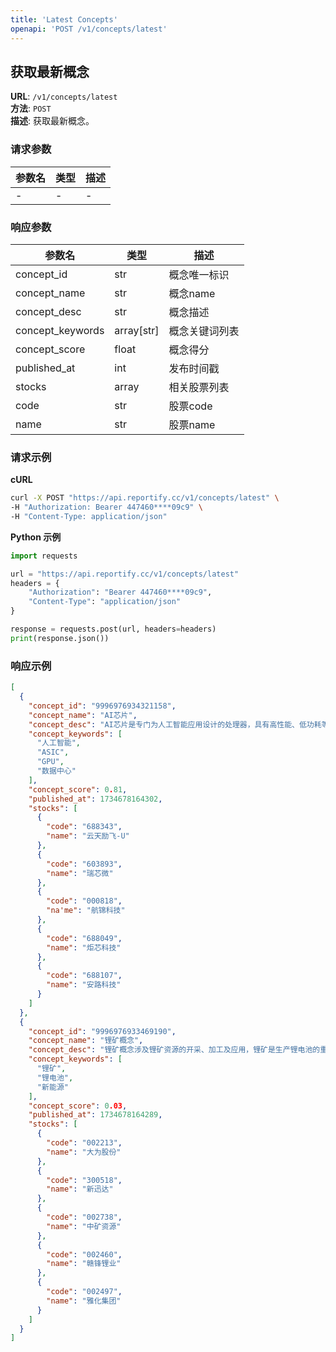 ```yaml
---
title: 'Latest Concepts'
openapi: 'POST /v1/concepts/latest'
---
```


## 获取最新概念

**URL**: `/v1/concepts/latest`  
**方法**: `POST`  
**描述**: 获取最新概念。


### 请求参数
| 参数名 | 类型 | 描述          |
|--------|------|---------------|
| - | -  | - |


### 响应参数
| 参数名 | 类型 | 描述 |
|--------|------|------|
| concept_id | str | 概念唯一标识 |
| concept_name | str | 概念name |
| concept_desc | str | 概念描述 |
| concept_keywords | array[str] | 概念关键词列表 |
| concept_score | float | 概念得分 |
| published_at | int | 发布时间戳 |
| stocks | array | 相关股票列表 |
|   code | str | 股票code |
|   name | str | 股票name |


### 请求示例

**cURL**
```bash
curl -X POST "https://api.reportify.cc/v1/concepts/latest" \
-H "Authorization: Bearer 447460****09c9" \
-H "Content-Type: application/json"
```

**Python 示例**
```python
import requests

url = "https://api.reportify.cc/v1/concepts/latest"
headers = {
    "Authorization": "Bearer 447460****09c9",
    "Content-Type": "application/json"
}

response = requests.post(url, headers=headers)
print(response.json())
```

### 响应示例
```json
[
  {
    "concept_id": "9996976934321158",
    "concept_name": "AI芯片",
    "concept_desc": "AI芯片是专门为人工智能应用设计的处理器，具有高性能、低功耗等特点。随着人工智能技术的快速发展，AI芯片在数据中心、边缘计算、智能设备等领域的应用越来越广泛。近年来，AI芯片市场竞争激烈，各大科技公司纷纷推出自研芯片，以提升计算能力和效率。",
    "concept_keywords": [
      "人工智能",
      "ASIC",
      "GPU",
      "数据中心"
    ],
    "concept_score": 0.81,
    "published_at": 1734678164302,
    "stocks": [
      {
        "code": "688343",
        "name": "云天励飞-U"
      },
      {
        "code": "603893",
        "name": "瑞芯微"
      },
      {
        "code": "000818",
        "na'me": "航锦科技"
      },
      {
        "code": "688049",
        "name": "炬芯科技"
      },
      {
        "code": "688107",
        "name": "安路科技"
      }
    ]
  },
  {
    "concept_id": "9996976933469190",
    "concept_name": "锂矿概念",
    "concept_desc": "锂矿概念涉及锂矿资源的开采、加工及应用，锂矿是生产锂电池的重要原材料，广泛应用于新能源汽车、储能设备等领域。随着全球对新能源需求的增加，锂矿市场需求持续增长，相关企业也在不断扩产以满足市场需求。",
    "concept_keywords": [
      "锂矿",
      "锂电池",
      "新能源"
    ],
    "concept_score": 0.03,
    "published_at": 1734678164289,
    "stocks": [
      {
        "code": "002213",
        "name": "大为股份"
      },
      {
        "code": "300518",
        "name": "新迅达"
      },
      {
        "code": "002738",
        "name": "中矿资源"
      },
      {
        "code": "002460",
        "name": "赣锋锂业"
      },
      {
        "code": "002497",
        "name": "雅化集团"
      }
    ]
  }
]
```

